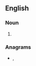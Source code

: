 {{also|pot shots}}

==English==

===Noun===
{{head|en|noun plural form}}

# {{plural of|potshot|lang=en}}

===Anagrams===
* {{l|en|hotspots}}, {{l|en|hot spots}}